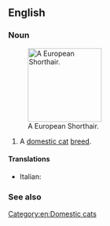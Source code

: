 ==English==

===Noun===
{{en-noun|head=[[exotic|Exotic]] [[shorthair|Shorthair]]}}
[[File:Loonah-of-nosgoth-age1year.jpg|thumb|right|150px|A European Shorthair.]]
# A [[domestic cat]] [[breed]].

====Translations====
{{checktrans-top}}
* Italian: {{t-check|it|gatto Exotic Shorthair}}
{{trans-mid}}
{{trans-bottom}}

===See also===
{{wikipedia}}
{{commonscat|Exotic shorthair}}

[[Category:en:Domestic cats]]